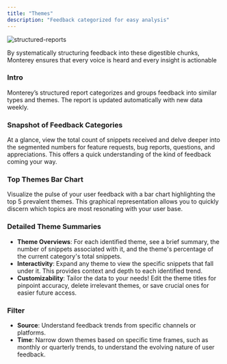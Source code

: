 ```yaml
---
title: "Themes"
description: "Feedback categorized for easy analysis"
---
```


![structured-reports](/images/structured-reports.png)

By systematically structuring feedback into these digestible chunks, Monterey ensures that every voice is heard and every insight is actionable

### [](https://docs.monterey.ai/structured-reports#intro)Intro

Monterey’s structured report categorizes and groups feedback into similar types and themes. The report is updated automatically with new data weekly.

### Snapshot of Feedback Categories

At a glance, view the total count of snippets received and delve deeper into the segmented numbers for feature requests, bug reports, questions, and appreciations. This offers a quick understanding of the kind of feedback coming your way.

### Top Themes Bar Chart

Visualize the pulse of your user feedback with a bar chart highlighting the top 5 prevalent themes. This graphical representation allows you to quickly discern which topics are most resonating with your user base.

### Detailed Theme Summaries

- **Theme Overviews**: For each identified theme, see a brief summary, the number of snippets associated with it, and the theme's percentage of the current category's total snippets.
- **Interactivity**: Expand any theme to view the specific snippets that fall under it. This provides context and depth to each identified trend.
- **Customizability**: Tailor the data to your needs! Edit the theme titles for pinpoint accuracy, delete irrelevant themes, or save crucial ones for easier future access.

### Filter

- **Source**: Understand feedback trends from specific channels or platforms.
- **Time**: Narrow down themes based on specific time frames, such as monthly or quarterly trends, to understand the evolving nature of user feedback.
